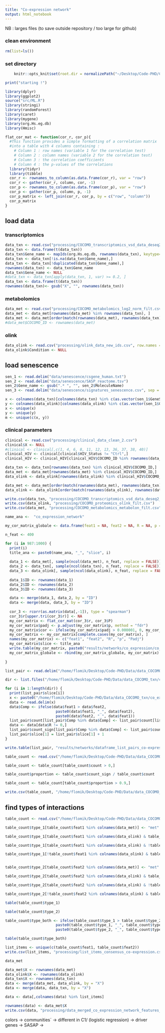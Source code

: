 ```yaml
---
title: "Co-expression network"
output: html_notebook
---
```


NB : larges files (to save outside repository / too large for github)

### clean environment
```r
rm(list=ls())
```

### set directory
```r
    knitr::opts_knit$set(root.dir = normalizePath("~/Desktop/Code-PHD/COCOMO_txn/")) 
```

```r
print("starting !")
```

```r
library(dplyr)
library(ggplot2)
source("src/ML.R")
library(stringi)
library(randomForest)
library(caret)
library(mygene)
library(org.Hs.eg.db)
library(Hmisc)
```

```r
flat_cor_mat <- function(cor_r, cor_p){
  #This function provides a simple formatting of a correlation matrix
  #into a table with 4 columns containing :
    # Column 1 : row names (variable 1 for the correlation test)
    # Column 2 : column names (variable 2 for the correlation test)
    # Column 3 : the correlation coefficients
    # Column 4 : the p-values of the correlations
  library(tidyr)
  library(tibble)
  cor_r <- rownames_to_column(as.data.frame(cor_r), var = "row")
  cor_r <- gather(cor_r, column, cor, -1)
  cor_p <- rownames_to_column(as.data.frame(cor_p), var = "row")
  cor_p <- gather(cor_p, column, p, -1)
  cor_p_matrix <- left_join(cor_r, cor_p, by = c("row", "column"))
  cor_p_matrix
}
```

## load data
### transcriptomics
```r
data_txn <- read.csv("processing/COCOMO_transcriptomics_vsd_data_deseq2.csv", row.names = 1, check.names = FALSE)
data_txn <- data.frame(t(data_txn))
data_txn$Gene_name <- mapIds(org.Hs.eg.db, rownames(data_txn), keytype="ENSEMBL", column="SYMBOL")
data_txn <- data_txn[!is.na(data_txn$Gene_name),]
data_txn <- data_txn[!duplicated(data_txn$Gene_name),]
rownames(data_txn) <- data_txn$Gene_name
data_txn$Gene_name <- NULL
#data_txn <- data_txn[apply(data_txn, 1, var) >= 0.2, ]
data_txn <- data.frame(t(data_txn))
rownames(data_txn)<- gsub("X", "", rownames(data_txn))
```
### metabolomics
```r
data_met <- read.csv("processing/COCOMO_metabolomics_log2_norm_filt.csv", row.names = 1, check.names = FALSE)
data_met <- data_met[rownames(data_met) %in% rownames(data_txn), ]
data_met <- data_met[order(match(rownames(data_met), rownames(data_txn))),]
#data_met$COCOMO_ID <- rownames(data_met)
```
### olink
```r
data_olink <- read.csv("processing/olink_data_new_ids.csv", row.names = 1, check.names = FALSE)
data_olink$Condition <- NULL
```


## load senescence
```r
sen_1 <- read.delim("data/senescence/csgene_human.txt")
sen_2 <- read.delim("data/senescence/SASP_reactome.tsv")
sen_2$Gene_name <- gsub(".* ", "", sen_2$MoleculeName)
sen_3 <- read.delim("data/senescence/signatures_senescence.csv", sep = ";")
```


```r
x <- colnames(data_txn)[colnames(data_txn) %in% c(as.vector(sen_1$GeneSymb), as.vector(sen_2$Gene_name), as.vector(sen_3$gene_symbol))]
y <- colnames(data_olink)[colnames(data_olink) %in% c(as.vector(sen_1$GeneSymb), as.vector(sen_2$Gene_name), as.vector(sen_3$gene_symbol))]
x <- unique(x)
y <- unique(y)
m <- unique(c(x, y))
```


### clinical parameters
```r
clinical <- read.csv("processing/clinical_data_clean_2.csv")
clinical$X <- NULL
#clinical <- clinical[,c(1, 4, 6, 8, 11, 12, 13, 36, 37, 38, 40)]
clinical_HIV <- clinical[clinical$HIV_Status != "Ctrl",]
clinical_HIV <- clinical_HIV[clinical_HIV$COCOMO_ID %in% rownames(data_olink),]
```

```r
data_txn <- data_txn[rownames(data_txn) %in% clinical_HIV$COCOMO_ID,]
data_met <- data_met[rownames(data_met) %in% clinical_HIV$COCOMO_ID,]
data_olink <- data_olink[rownames(data_olink) %in% clinical_HIV$COCOMO_ID,]
```

```r
data_met <- data_met[order(match(rownames(data_met), rownames(data_txn))),]
data_olink <- data_olink[order(match(rownames(data_olink), rownames(data_txn))),]
```

```r
write.csv(data_txn, "processing/COCOMO_transcriptomics_vsd_data_deseq2_filt.csv")
write.csv(data_olink, "processing/COCOMO_proteomics_olink_filt.csv")
write.csv(data_met, "processing/COCOMO_metabolomics_metabolon_filt.csv")
```


```r
name_ana <-  "co_expression_network"
```

```r
my_cor_matrix_globale <- data.frame(feat1 = NA, feat2 = NA, R = NA, p = NA, Padj = NA, slice = NA)

n_feat <- 400

for (i in 987:1000) {
  print(i)
  title_ana <- paste0(name_ana, "_", "slice", i)
  
  data_1 <- data_met[, sample(ncol(data_met), n_feat, replace = FALSE)]
  data_2 <- data_txn[, sample(ncol(data_txn), n_feat, replace = FALSE)]
  data_3 <- data_olink[, sample(ncol(data_olink), n_feat, replace = FALSE)]
  
  data_1$ID <- rownames(data_1)
  data_2$ID <- rownames(data_2)
  data_3$ID <- rownames(data_3)

  data <- merge(data_1, data_2, by = "ID")
  data <- merge(data, data_3, by = "ID")
  
  cor_3 <- rcorr(as.matrix(data[,-1]), type = "spearman")
  cor_3$r[upper.tri(cor_3$r)] <- NA
  my_cor_matrix <- flat_cor_mat(cor_3$r, cor_3$P)
  my_cor_matrix$padj <- p.adjust(my_cor_matrix$p, method = "fdr")
  my_cor_matrix$cor <- ifelse(my_cor_matrix$padj > 0.000001, 0, my_cor_matrix$cor)
  my_cor_matrix <- my_cor_matrix[complete.cases(my_cor_matrix), ]
  names(my_cor_matrix) <- c("feat1", "feat2", "R", "p", "Padj")
  my_cor_matrix$slice <- title_ana
  write.table(my_cor_matrix, paste0("results/networks/co_expression/co_exprecorrelation_matrix_iteration_", i, ".txt"), quote = FALSE, row.names = FALSE, sep = "\t")
  my_cor_matrix_globale <- rbind(my_cor_matrix_globale, my_cor_matrix)
  
}

```


```r
list_pair <- read.delim("/home/flomik/Desktop/Code-PHD/Data/data_COCOMO_txn/output_files_co_expression/dataframe_list_pairs_co-expression_network.txt")
```

```r
dir <- list.files("/home/flomik/Desktop/Code-PHD/Data/data_COCOMO_txn/co_expression")

for (i in 1:length(dir)) {
  print(list_pair$slice[i])
  x <- paste0("/home/flomik/Desktop/Code-PHD/Data/data_COCOMO_txn/co_expression/",dir[i])
  data <- read.delim(x)
  data$Comp <- ifelse(data$feat1 > data$feat2, 
                       paste0(data$feat1, "_", data$feat2), 
                       paste0(data$feat2, "_", data$feat1))
  list_pair$count[list_pair$Comp %in% data$Comp] <- list_pair$count[list_pair$Comp %in% data$Comp] + 1
  data <- data[data$R != 0,]
  list_pair$count_sign[list_pair$Comp %in% data$Comp] <- list_pair$count_sign[list_pair$Comp %in% data$Comp] + 1
  list_pair$slice[1] = list_pair$slice[1] + 1
}
```

```r
write.table(list_pair, "results/networks/dataframe_list_pairs_co-expression_network_test.txt", quote = FALSE, sep = "\t", row.names = FALSE)
```

```r
table_count <- read.csv("/home/flomik/Desktop/Code-PHD/Data/data_COCOMO_txn/output_files_co_expression/dataframe_list_pairs_co-expression_network_test.txt", sep = "\t")

table_count <- table_count[table_count$count > 0,]

table_count$proportion <- table_count$count_sign / table_count$count

table_count <- table_count[table_count$proportion > 0.9,]
```

```r
write.csv(table_count, "/home/flomik/Desktop/Code-PHD/Data/data_COCOMO_txn/output_files_co_expression/final_list_interactions.csv")
```


## find types of interactions
```r
table_count <- read.csv("/home/flomik/Desktop/Code-PHD/Data/data_COCOMO_txn/output_files_co_expression/final_list_interactions.csv")

table_count$type_1[table_count$feat1 %in% colnames(data_met)] <- "met"

table_count$type_1[table_count$feat1 %in% colnames(data_olink) & table_count$feat1 %in% colnames(data_txn)] <- "olink-trx"

table_count$type_1[table_count$feat1 %in% colnames(data_olink) & !table_count$feat1 %in% colnames(data_txn)] <- "olink"

table_count$type_1[!table_count$feat1 %in% colnames(data_olink) & table_count$feat1 %in% colnames(data_txn)] <- "trx"


table_count$type_2[table_count$feat2 %in% colnames(data_met)] <- "met"

table_count$type_2[table_count$feat2 %in% colnames(data_olink) & table_count$feat2 %in% colnames(data_txn)] <- "olink-trx"

table_count$type_2[table_count$feat2 %in% colnames(data_olink) & !table_count$feat2 %in% colnames(data_txn)] <- "olink"

table_count$type_2[!table_count$feat2 %in% colnames(data_olink) & table_count$feat2 %in% colnames(data_txn)] <- "trx"

```

```r
table(table_count$type_1)
```

```r
table(table_count$type_2)
```
```r
table_count$type_both <- ifelse(table_count$type_1 > table_count$type_2, 
                       paste0(table_count$type_1, "_", table_count$type_2), 
                       paste0(table_count$type_2, "_", table_count$type_1))
```

```r
table(table_count$type_both)
```
```r
list_items <- unique(c(table_count$feat1, table_count$feat2))
write.csv(list_items, "processing/list_items_consensus_co-expression.csv")
```

```r
data_met
```

```r
data_met$X <- rownames(data_met)
data_olink$X <- rownames(data_olink)
data_txn$X <- rownames(data_txn)
data <- merge(data_met, data_olink, by = "X")
data <- merge(data, data_txn, by = "X")

data <- data[,colnames(data) %in% list_items]

rownames(data) <- data_met$X
write.csv(data, "processing/data_merged_co_expression_network_features_consensus.csv", row.names = TRUE)
```





colors
-> communities´
-> different in C1/ (logistic regression)
-> driver genes
-> SASAP
-> 
